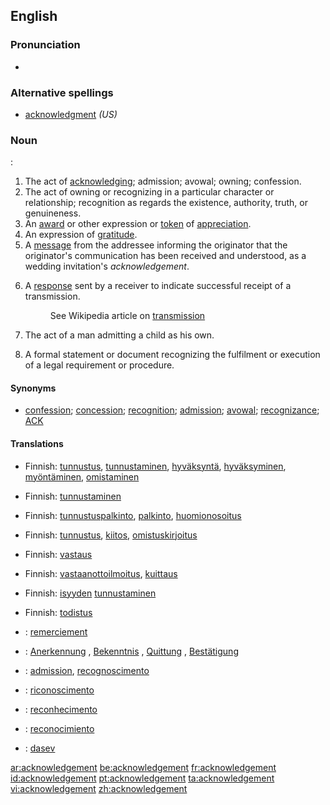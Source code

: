 ==English==

===Pronunciation===
*{{audio|en-us-acknowledgement.ogg|Audio (US)}}


===Alternative spellings===
*[[acknowledgment]] ''(US)''

===Noun===
{{UK}}: {{en-noun}}
# The act of [[acknowledge|acknowledging]]; admission; avowal; owning; confession.
# The act of owning or recognizing in a particular character or relationship; recognition as regards the existence, authority, truth, or genuineness.
# An [[award]] or other expression or [[token]] of [[appreciation]].
# An expression of [[gratitude]].
# A [[message]] from the addressee informing the originator that the originator's communication has been received and understood, as a wedding invitation's ''acknowledgement''.
# {{cattag|Telecommunications|computing|networking}} A [[response]] sent by a receiver to indicate successful receipt of a transmission.
#:See Wikipedia article on [[w:transmission (telecommunications)|transmission]]
# {{context|law}} The act of a man admitting a child as his own.
# {{context|law}} A formal statement or document recognizing the fulfilment or execution of a legal requirement or procedure.

====Synonyms====
* [[confession]]; [[concession]]; [[recognition]]; [[admission]]; [[avowal]]; [[recognizance]]; [[ACK]]

====Translations====
{{trans-top|act of acknowledging}}
*Finnish: [[tunnustus]], [[tunnustaminen]], [[hyväksyntä]], [[hyväksyminen]], [[myöntäminen]], [[omistaminen]]
{{trans-mid}}
{{trans-bottom}}

{{trans-top|act of owning or recognizing in a particular character or relationship}}
*Finnish: [[tunnustaminen]]
{{trans-mid}}
{{trans-bottom}}

{{trans-top|award}}
*Finnish: [[tunnustuspalkinto]], [[palkinto]], [[huomionosoitus]]
{{trans-mid}}
{{trans-bottom}}

{{trans-top|expression of thanks}}
*Finnish: [[tunnustus]], [[kiitos]], [[omistuskirjoitus]]
{{trans-mid}}
{{trans-bottom}}

{{trans-top|message informing that the originator's communication has been received and understood}}
*Finnish: [[vastaus]]
{{trans-mid}}
{{trans-bottom}}

{{trans-top|indication of a successful receipt of a transmission}}
*Finnish: [[vastaanottoilmoitus]], [[kuittaus]]
{{trans-mid}}
{{trans-bottom}}

{{trans-top|act of a man admitting a child as his own}}
*Finnish: [[isyys|isyyden]] [[tunnustaminen]]
{{trans-mid}}
{{trans-bottom}}

{{trans-top|formal statement or document recognizing the fulfilment or execution of a legal requirement or procedure}}
*Finnish: [[todistus]]
{{trans-mid}}
{{trans-bottom}}

{{checktrans}}
{{trans-top|translations to be checked}}
*{{ttbc|French}}: [[remerciement]] {{m}}
*{{ttbc|German}}: [[Anerkennung]] {{f}}, [[Bekenntnis]] {{n}}, [[Quittung]] {{f}}, [[Bestätigung]] {{f}}
*{{ttbc|Interlingua}}: [[admission]], [[recognoscimento]]
{{trans-mid}}
*{{ttbc|Italian}}: [[riconoscimento]] {{m}}
*{{ttbc|Portuguese}}: [[reconhecimento]] {{m}}
*{{ttbc|Spanish}}: [[reconocimiento]] {{m}}
*{{ttbc|Volapük}}: [[dasev]]
{{trans-bottom}}

[[ar:acknowledgement]]
[[be:acknowledgement]]
[[fr:acknowledgement]]
[[id:acknowledgement]]
[[pt:acknowledgement]]
[[ta:acknowledgement]]
[[vi:acknowledgement]]
[[zh:acknowledgement]]